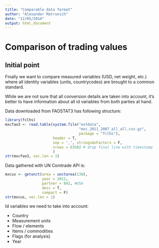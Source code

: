 ```yaml
---
title: "Comparable data format"
author: "Alexander Matrunich"
date: "12/05/2014"
output: html_document
---
```


# Comparison of trading values

## Initial point

Finally we want to compare measured variables (USD, net weight, etc.) where all identity variables (units, countrycodes) are brought to a common standard.

While we are not sure that all conversion details are taken into account, it's better to have information about all id variables from both parties at hand.

Data downloaded from FAOSTAT3 has following structure:
```r
library(fclhs)
mxcfao3 <- read.table(system.file("extdata", 
                                  "mxc_2011_2007_all_all.csv.gz", 
                                  package = "fclhs"), 
                      header = T,
                      sep = ',', stringsAsFactors = F,
                      nrows = 63582 # drop final line with timestamp
                      )
str(mxcfao3, vec.len = 1)
```

Data gathered with UN Comtrade API is:

```r
mxcus <- getunct(area = unctarea(138),
                 year = 2011,
                 partner = 842, #USA
                 desc = T,
                 compact = F)
str(mxcus, vec.len = 1)
```

Id variables we need to take into account:

* Country
* Measurement units
* Flow / elements
* Items / commodities
* Flags (for analysis)
* Year
